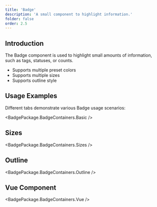```yaml
---
title: 'Badge'
description: 'A small component to highlight information.'
folder: false
order: 2.5
---
```



## Introduction

The Badge component is used to highlight small amounts of information, such as tags, statuses, or counts.

- Supports multiple preset colors
- Supports multiple sizes
- Supports outline style

## Usage Examples

Different tabs demonstrate various Badge usage scenarios:

<BadgePackage.BadgeContainers.Basic />

## Sizes

<BadgePackage.BadgeContainers.Sizes />

## Outline

<BadgePackage.BadgeContainers.Outline />

## Vue Component

<BadgePackage.BadgeContainers.Vue /> 
 